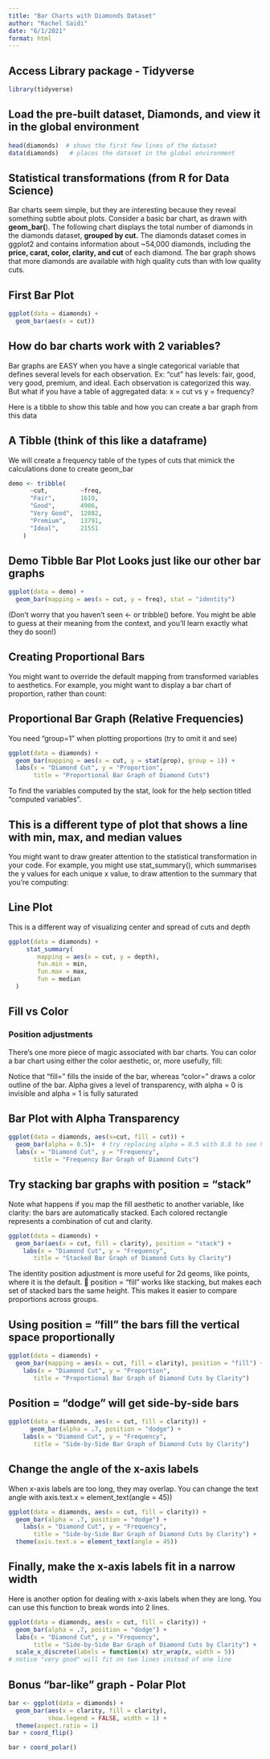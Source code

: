 ---
title: "Bar Charts with Diamonds Dataset"
author: "Rachel Saidi"
date: "6/1/2021"
format: html
---

## Access Library package - Tidyverse

```{r message=FALSE}
library(tidyverse)
```

## Load the pre-built dataset, Diamonds, and view it in the global environment

```{r}
head(diamonds)  # shows the first few lines of the dataset
data(diamonds)   # places the dataset in the global environment
```

## Statistical transformations (from R for Data Science)

Bar charts seem simple, but they are interesting because they reveal something subtle about plots. Consider a basic bar chart, as drawn with **geom_bar(**). The following chart displays the total number of diamonds in the diamonds dataset, **grouped by cut.** The diamonds dataset comes in ggplot2 and contains information about \~54,000 diamonds, including the **price, carat, color, clarity, and cut** of each diamond. The bar graph shows that more diamonds are available with high quality cuts than with low quality cuts.

## First Bar Plot

```{r}
ggplot(data = diamonds) + 
  geom_bar(aes(x = cut))
```

## How do bar charts work with 2 variables?

Bar graphs are EASY when you have a single categorical variable that defines several levels for each observation. Ex: "cut" has levels: fair, good, very good, premium, and ideal. Each observation is categorized this way. But what if you have a table of aggregated data: x = cut vs y = frequency?

Here is a tibble to show this table and how you can create a bar graph from this data

## A Tibble (think of this like a dataframe)

We will create a frequency table of the types of cuts that mimick the calculations done to create geom_bar

```{r}
demo <- tribble(
	  ~cut,         ~freq,
	  "Fair",       1610,
	  "Good",       4906,
	  "Very Good",  12082,
	  "Premium",    13791,
	  "Ideal",      21551
	)
```

## Demo Tibble Bar Plot Looks just like our other bar graphs

```{r}
ggplot(data = demo) +
  geom_bar(mapping = aes(x = cut, y = freq), stat = "identity")
```

(Don’t worry that you haven’t seen \<- or tribble() before. You might be able to guess at their meaning from the context, and you’ll learn exactly what they do soon!)

## Creating Proportional Bars

You might want to override the default mapping from transformed variables to aesthetics. For example, you might want to display a bar chart of proportion, rather than count:

## Proportional Bar Graph (Relative Frequencies)

You need “group=1” when plotting proportions (try to omit it and see)

```{r}
ggplot(data = diamonds) + 
  geom_bar(mapping = aes(x = cut, y = stat(prop), group = 1)) +
  labs(x = "Diamond Cut", y = "Proportion", 
       title = "Proportional Bar Graph of Diamond Cuts")
```


To find the variables computed by the stat, look for the help section titled “computed variables”.

## This is a different type of plot that shows a line with min, max, and median values

You might want to draw greater attention to the statistical transformation in your code. For example, you might use stat_summary(), which summarises the y values for each unique x value, to draw attention to the summary that you’re computing:

## Line Plot

This is a different way of visualizing center and spread of cuts and depth

```{r}
ggplot(data = diamonds) + 
	 stat_summary(
	    mapping = aes(x = cut, y = depth),
	    fun.min = min,
	    fun.max = max,
	    fun = median
  )
```

## Fill vs Color

### Position adjustments

There's one more piece of magic associated with bar charts. You can color a bar chart using either the color aesthetic, or, more usefully, fill:

Notice that "fill=" fills the inside of the bar, whereas "color=" draws a color outline of the bar. Alpha gives a level of transparency, with alpha = 0 is invisible and alpha = 1 is fully saturated

## Bar Plot with Alpha Transparency

```{r}
ggplot(data = diamonds, aes(x=cut, fill = cut)) + 
  geom_bar(alpha = 0.5)+  # try replacing alpha = 0.5 with 0.8 to see how it changes
  labs(x = "Diamond Cut", y = "Frequency", 
       title = "Frequency Bar Graph of Diamond Cuts")
```

## Try stacking bar graphs with position = "stack"

Note what happens if you map the fill aesthetic to another variable, like clarity: the bars are automatically stacked. Each colored rectangle represents a combination of cut and clarity.

```{r}
ggplot(data = diamonds) + 
  geom_bar(aes(x = cut, fill = clarity), position = "stack") +
    labs(x = "Diamond Cut", y = "Frequency", 
       title = "Stacked Bar Graph of Diamond Cuts by Clarity")
```

The identity position adjustment is more useful for 2d geoms, like points, where it is the default.  position = "fill" works like stacking, but makes each set of stacked bars the same height. This makes it easier to compare proportions across groups.

## Using position = "fill" the bars fill the vertical space proportionally

```{r}
ggplot(data = diamonds) + 
  geom_bar(mapping = aes(x = cut, fill = clarity), position = "fill") +
    labs(x = "Diamond Cut", y = "Proportion", 
       title = "Proportional Bar Graph of Diamond Cuts by Clarity")
```

## Position = "dodge" will get side-by-side bars

```{r}
ggplot(data = diamonds, aes(x = cut, fill = clarity)) + 
	  geom_bar(alpha = .7, position = "dodge") +
    labs(x = "Diamond Cut", y = "Frequency", 
       title = "Side-by-Side Bar Graph of Diamond Cuts by Clarity")

```

## Change the angle of the x-axis labels

When x-axis labels are too long, they may overlap. You can change the text angle with axis.text.x = element_text(angle = 45))

```{r}
ggplot(data = diamonds, aes(x = cut, fill = clarity)) +
  geom_bar(alpha = .7, position = "dodge") +
    labs(x = "Diamond Cut", y = "Frequency", 
       title = "Side-by-Side Bar Graph of Diamond Cuts by Clarity") +
  theme(axis.text.x = element_text(angle = 45))
```

## Finally, make the x-axis labels fit in a narrow width

Here is another option for dealing with x-axis labels when they are long. You can use this function to break words into 2 lines.

```{r}
ggplot(data = diamonds, aes(x = cut, fill = clarity)) +
  geom_bar(alpha = .7, position = "dodge") +
  labs(x = "Diamond Cut", y = "Frequency", 
       title = "Side-by-Side Bar Graph of Diamond Cuts by Clarity") +
  scale_x_discrete(labels = function(x) str_wrap(x, width = 5))
# notice "very good" will fit on two lines instead of one line
```


## Bonus "bar-like" graph - Polar Plot

```{r}

bar <- ggplot(data = diamonds) + 
  geom_bar(aes(x = clarity, fill = clarity), 
           show.legend = FALSE, width = 1) + 
  theme(aspect.ratio = 1)
bar + coord_flip()

bar + coord_polar()
```


